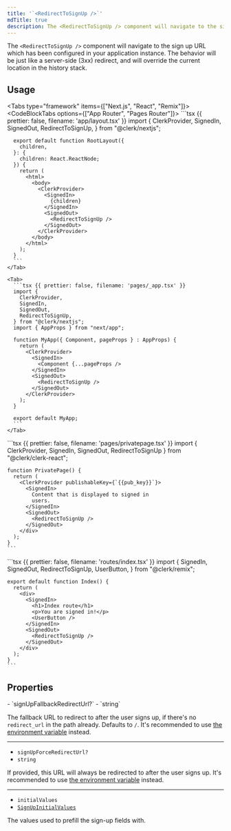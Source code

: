 ```yaml
---
title: '`<RedirectToSignUp />`'
mdTitle: true
description: The <RedirectToSignUp /> component will navigate to the sign up URL which has been configured in your application instance. The behavior will be just like a server-side (3xx) redirect, and will override the current location in the history stack.
---
```


The `<RedirectToSignUp />` component will navigate to the sign up URL which has been configured in your application instance. The behavior will be just like a server-side (3xx) redirect, and will override the current location in the history stack.

## Usage

<Tabs type="framework" items={["Next.js", "React", "Remix"]}>
  <CodeBlockTabs options={["App Router", "Pages Router"]}>
    <Tab>
      ```tsx {{ prettier: false, filename: 'app/layout.tsx' }}
      import {
        ClerkProvider,
        SignedIn,
        SignedOut,
        RedirectToSignUp,
      } from "@clerk/nextjs";

      export default function RootLayout({
        children,
      }: {
        children: React.ReactNode;
      }) {
        return (
          <html>
            <body>
              <ClerkProvider>
                <SignedIn>
                  {children}
                </SignedIn>
                <SignedOut>
                  <RedirectToSignUp />
                </SignedOut>
              </ClerkProvider>
            </body>
          </html>
        );
      }
      ```
    </Tab>

    <Tab>
      ```tsx {{ prettier: false, filename: 'pages/_app.tsx' }}
      import {
        ClerkProvider,
        SignedIn,
        SignedOut,
        RedirectToSignUp,
      } from "@clerk/nextjs";
      import { AppProps } from "next/app";

      function MyApp({ Component, pageProps } : AppProps) {
        return (
          <ClerkProvider>
            <SignedIn>
              <Component {...pageProps />
            </SignedIn>
            <SignedOut>
              <RedirectToSignUp />
            </SignedOut>
          </ClerkProvider>
        );
      }

      export default MyApp;
      ```
    </Tab>
  </CodeBlockTabs>

  <Tab>
    ```tsx {{ prettier: false, filename: 'pages/privatepage.tsx' }}
    import {
      ClerkProvider,
      SignedIn,
      SignedOut,
      RedirectToSignUp
    } from "@clerk/clerk-react";

    function PrivatePage() {
      return (
        <ClerkProvider publishableKey={`{{pub_key}}`}>
          <SignedIn>
            Content that is displayed to signed in
            users.
          </SignedIn>
          <SignedOut>
            <RedirectToSignUp />
          </SignedOut>
        </div>
      );
    }
    ```
  </Tab>

  <Tab>
    ```tsx {{ prettier: false, filename: 'routes/index.tsx' }}
    import {
      SignedIn,
      SignedOut,
      RedirectToSignUp,
      UserButton,
    } from "@clerk/remix";

    export default function Index() {
      return (
        <div>
          <SignedIn>
            <h1>Index route</h1>
            <p>You are signed in!</p>
            <UserButton />
          </SignedIn>
          <SignedOut>
            <RedirectToSignUp />
          </SignedOut>
        </div>
      );
    }
    ```
  </Tab>
</Tabs>

## Properties

<Properties>
  - `signUpFallbackRedirectUrl?`
  - `string`

  The fallback URL to redirect to after the user signs up, if there's no `redirect_url` in the path already. Defaults to `/`. It's recommended to use [the environment variable](/docs/deployments/clerk-environment-variables#sign-in-and-sign-up-redirects) instead.

  ---

  - `signUpForceRedirectUrl?`
  - `string`

  If provided, this URL will always be redirected to after the user signs up. It's recommended to use [the environment variable](/docs/deployments/clerk-environment-variables#sign-in-and-sign-up-redirects) instead.

  ---

  - `initialValues`
  - [`SignUpInitialValues`](/docs/references/javascript/types/sign-up-initial-values)

  The values used to prefill the sign-up fields with.
</Properties>
